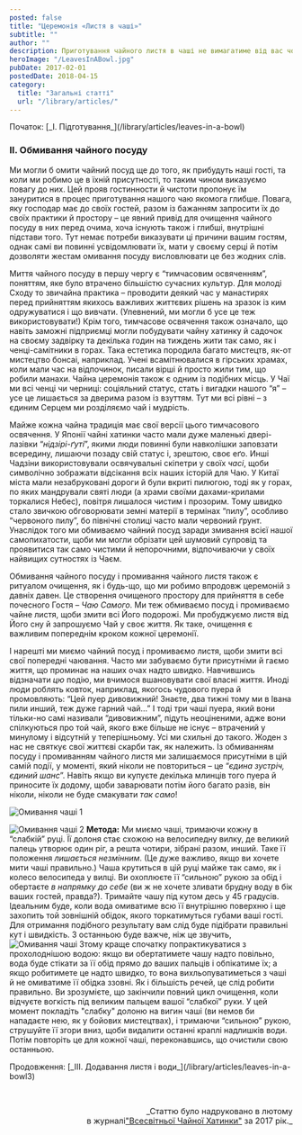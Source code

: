 ```yaml
---
posted: false
title: "Церемонія «Листя в чаші»"
subtitle: ""
author: ""
description: Приготування чайного листя в чаші не вимагатиме від вас чогось особливого. Чай здебільшого за своєю формою буває трьох типів...
heroImage: "/LeavesInABowl.jpg"
pubDate: 2017-02-01
postedDate: 2018-04-15
category: 
  title: "Загальні статті"
  url: "/library/articles/"
---
```



<section class="next-page last-line">
  Початок: [_І. Підготування_](/library/articles/leaves-in-a-bowl)
</section>

<h3>II. Обмивання чайного посуду</h3>

Ми могли б омити чайний посуд ще до того, як прибудуть наші гості, та коли ми робимо це в їхній присутності, то таким чином виказуємо повагу до них. Цей прояв гостинности й чистоти пропонує їм зануритися в процес приготування нашого чаю якомога глибше. Повага, яку господар має до своїх гостей, разом із бажанням запросити їх до своїх практики й простору – це явний привід для очищення чайного посуду в них перед очима, хоча існують також і глибші, внутрішні підстави того. Тут немає потреби виказувати ці причини вашим гостям, однак самі ви повинні усвідомлювати їх, мати у своєму серці й потім дозволяти жестам омивання посуду висловлювати це без жодних слів.

Миття чайного посуду в першу чергу є “тимчасовим освяченням”, поняттям, яке було втрачено більшістю сучасних культур. Для молоді Сходу то звичайна практика – проводити деякий час у манастирях перед прийняттям якихось важливих життєвих рішень на зразок із ким одружуватися і що вивчати. (Упевнений, ми могли б усе це теж використовувати!) Крім того, тимчасове освячення також означало, що навіть заможні підприємці могли побудувати чайну хатинку й садочок на своєму задвірку та декілька годин на тиждень жити так само, як і ченці-самітники в горах. Така естетика породила багато мистецтв, як-от мистецтво бонсаі, наприклад. Учені всамітнювалися в гірських храмах, коли мали час на відпочинок, писали вірші й просто жили тим, що робили манахи. Чайна церемонія також є одним із подібних місць. У Чаї ми всі ченці чи черниці: соціяльний статус, стать і вигадки нашого “я” – усе це лишається за дверима разом із взуттям. Тут ми всі рівні – з єдиним Серцем ми розділяємо чай і мудрість.

Майже кожна чайна традиція має свої версії цього тимчасового освячення. У Японії чайні хатинки часто мали дуже маленькі двері-лазівки “_нідзірі-ґуті_”, якими люди повинні були навколішки заповзати всередину, лишаючи позаду свій статус і, зрештою, своє еґо. Инші Чадзіни використовували освячувальні скіпетри у своїх _часі_, щоби символічно зображати відсікання всіх наших історій для Чаю. У Китаї міста мали незабруковані дороги й були вкриті пилюгою, тоді як у горах, по яких мандрували святі люди (а храми своїми дахами-крилами торкалися Небес), повітря лишалося чистим і прозорим. Тому швидко стало звичкою обговорювати земні матерії в термінах “пилу”, особливо “червоного пилу”, бо північні столиці часто мали червоний ґрунт. Унаслідок того ми обмиваємо чайний посуд заради змивання всієї нашої самопихатости, щоби ми могли обрізати цей шумовий супровід та проявитися так само чистими й непорочними, відпочиваючи у своїх найвищих сутностях із Чаєм.

Обмивання чайного посуду і промивання чайного листя також є ритуалом очищення, як і будь-що, що ми робимо впродовж церемоній з давніх давен. Це створення очищеного простору для прийняття в себе почесного Гостя – _Чаю Самого_. Ми теж обмиваємо посуд і промиваємо чайне листя, щоби змити всі Його подорожі. Ми пробуджуємо листя від Його сну й запрошуємо Чай у своє життя. Як таке, очищення є важливим попереднім кроком кожної церемонії.

І нарешті ми миємо чайний посуд і промиваємо листя, щоби змити всі свої попередні чаювання. Часто ми забуваємо бути присутніми й гаємо життя, що проминає на наших очах надто швидко. Навчившись відзначати _цю_ подію, ми вчимося вшановувати свої власні життя. Иноді люди роблять ковток, наприклад, якогось чудового пуера й промовляють: “Цей пуер дивовижний! Знаєте, два тижні тому ми в Івана пили инший, теж дуже гарний чай…” І тоді три чаші пуера, який вони тільки-но самі називали “дивовижним”, підуть неоціненими, адже вони спілкуються про той чай, якого вже більше не існує – втрачений у минулому і відсутній у теперішньому. Усі ми схильні до такого. Жоден з нас не святкує свої життєві скарби так, як належить. Із обмиванням посуду і промиванням чайного листя ми залишаємося присутніми в цій самій події, у моменті, який ніколи не повториться – це “_єдина зустріч, єдиний шанс_”. Навіть якщо ви купуєте декілька млинців того пуера й приносите їх додому, щоби заварювати потім його багато разів, він ніколи, ніколи не буде смакувати _так само_!

<Image class="align-center" src={Image1} alt="Омивання чаші 1" />

<Image class="float-left" src={Image2} alt="Омивання чаші 2" /> __Метода:__ Ми миємо чаші, тримаючи кожну в “слабкій” руці. Її долоня стає схожою на велосипедну вилку, де великий палець утворює один ріг, а решта чотири, зібрані разом, инший. Таке її положення _лишається незмінним_. (Це дуже важливо, якщо ви хочете мити чаші правильно.) Чаша крутиться в цій руці майже так само, як і колесо велосипеда у вилці. Ви охоплюєте її “сильною” рукою за обід і обертаєте _в напрямку до себе_ (ви ж не хочете зливати брудну воду в бік ваших гостей, правда?). Тримайте чашу під кутом десь у 45 градусів. Ідеальним буде, коли вода омиватиме всю її внутрішню поверхню і ще захопить той зовнішній обідок, якого торкатимуться губами ваші гості. Для отримання подібного результату вам слід буде підібрати правильні кут і швидкість. З останньою буде важче, ніж це звучить, <Image class="float-right" src={Image3} alt="Омивання чаші 3" />тому краще спочатку попрактикуватися з прохолоднішою водою: якщо ви обертатимете чашу надто повільно, вода буде стікати за її обід прямо до ваших пальців і обпікатиме їх; а якщо робитимете це надто швидко, то вона вихльопуватиметься з чаші й не омиватиме її обідка ззовні. Як і більшість речей, це слід робити правильно. Ви зрозумієте, що закінчили повний цикл очищення, коли відчуєте вогкість під великим пальцем вашої “слабкої” руки. У цей момент покладіть "слабку" долоню на вигин чаші (ви немов би нападаєте нею, як у бойових мистецтвах), і тримаючи “сильною” рукою, струшуйте її згори вниз, щоби видалити останні краплі надлишків води. Потім повторіть це для кожної чаші, переконавшись, що очистили свою останньою.

<section class="next-page">
  Продовження: [_ІІІ. Додавання листя і води_](/library/articles/leaves-in-a-bowl3)
</section>

<p>&nbsp;</p>
<p align="right" style="font-size: 0.9rem;">_Статтю було надруковано в лютому<br />в журналі<a title="globalteahut.org" href="http://www.globalteahut.org/" target="_blank" rel="noopener">"Всесвітньої Чайної Хатинки"</a>&nbsp;за 2017 рік._</p>